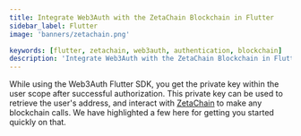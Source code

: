 ```yaml
---
title: Integrate Web3Auth with the ZetaChain Blockchain in Flutter
sidebar_label: Flutter
image: 'banners/zetachain.png'

keywords: [flutter, zetachain, web3auth, authentication, blockchain]
description: 'Integrate Web3Auth with the ZetaChain Blockchain in Flutter | Embedded Wallets'
---
```



<SEO
  title="Integrate Web3Auth with the ZetaChain Blockchain in Flutter"
  description="Integrate Web3Auth with the ZetaChain Blockchain in Flutter | Embedded Wallets"
  image="https://web3auth.io/docs/banners/zetachain.png"
  slug="/embedded-wallets/connect-blockchain/evm/zetachain/flutter"
/>

While using the Web3Auth Flutter SDK, you get the private key within the user scope after successful authorization. This private key can be used to retrieve the user's address, and interact with [ZetaChain](https://www.zetachain.com/) to make any blockchain calls. We have highlighted a few here for getting you started quickly on that.

<EVMInteraction />

